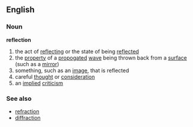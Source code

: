 ==English==

===Noun===
'''reflection'''
# the act of [[reflecting]] or the state of being [[reflected]]
# the [[property]] of a [[propogate]]d [[wave]] being thrown back from a [[surface]] (such as a [[mirror]])
# something, such as an [[image]], that is reflected
# careful [[thought]] or [[consideration]]
# an [[implied]] [[criticism]]
===See also===
*[[refraction]]
*[[diffraction]]